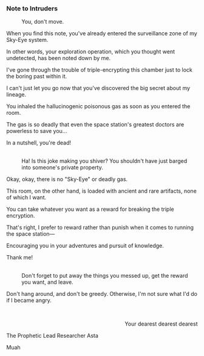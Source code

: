 ===Note to Intruders===
:You, don't move.
:
When you find this note, you've already entered the surveillance zone of my Sky-Eye system.
:
In other words, your exploration operation, which you thought went undetected, has been noted down by me.
:
I've gone through the trouble of triple-encrypting this chamber just to lock the boring past within it.
:
I can't just let you go now that you've discovered the big secret about my lineage.
:
You inhaled the hallucinogenic poisonous gas as soon as you entered the room.
:
The gas is so deadly that even the space station's greatest doctors are powerless to save you...
:
In a nutshell, you're dead!
:<br />Ha! Is this joke making you shiver? You shouldn't have just barged into someone's private property.
:
Okay, okay, there is no "Sky-Eye" or deadly gas.
:
This room, on the other hand, is loaded with ancient and rare artifacts, none of which I want.
:
You can take whatever you want as a reward for breaking the triple encryption.
:
That's right, I prefer to reward rather than punish when it comes to running the space station&mdash;
:
Encouraging you in your adventures and pursuit of knowledge.
:
Thank me!
:<br />Don't forget to put away the things you messed up, get the reward you want, and leave.
:
Don't hang around, and don't be greedy. Otherwise, I'm not sure what I'd do if I became angry.
:<br /><div align="right">Your dearest dearest dearest
:
The Prophetic Lead Researcher Asta
:
Muah</div>
